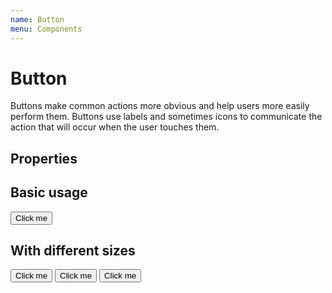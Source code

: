 ```yaml
---
name: Button
menu: Components
---
```



# Button

Buttons make common actions more obvious and help users more easily perform them. 
Buttons use labels and sometimes icons to communicate the action that will occur 
when the user touches them.

## Properties

<Props of={Button} />

## Basic usage

<Playground>
  <Button>Click me</Button>
</Playground>

## With different sizes

<Playground>
  <Button scale="small">Click me</Button>
  <Button scale="normal">Click me</Button>
  <Button scale="big">Click me</Button>
</Playground>